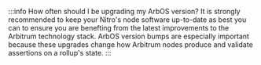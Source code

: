 :::info How often should I be upgrading my ArbOS version?
It is strongly recommended to keep your Nitro's node software up-to-date as best you can to ensure you are benefting from the latest improvements to the Arbitrum technology stack. ArbOS version bumps are especially important because these upgrades change how Arbitrum nodes produce and validate assertions on a rollup's state.
:::
